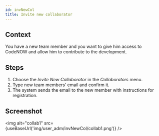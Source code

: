 ```yaml
---
id: invNewCol
title: Invite new collaborator
---
```



## Context

You have a new team member and you want to give him access to CodeNOW and allow him to contribute to the development.

## Steps

1. Choose the _Invite New Collaborator_ in the _Collaborators_ menu.
2. Type new team members’ email and confirm it.
3. The system sends the email to the new member with instructions for registration. 

## Screenshot

<img alt="collab1" src={useBaseUrl('img/user_adm/invNewCol/collab1.png')} />
